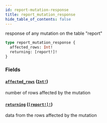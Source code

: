 ```yaml
---
id: report-mutation-response
title: report_mutation_response
hide_table_of_contents: false
---
```


response of any mutation on the table "report"

```graphql
type report_mutation_response {
  affected_rows: Int!
  returning: [report!]!
}
```

### Fields

#### [`affected_rows`](#) ([`Int!`](/07-graphql/scalars/int))

number of rows affected by the mutation

#### [`returning`](#) ([`[report!]!`](/07-graphql/objects/report))

data from the rows affected by the mutation
